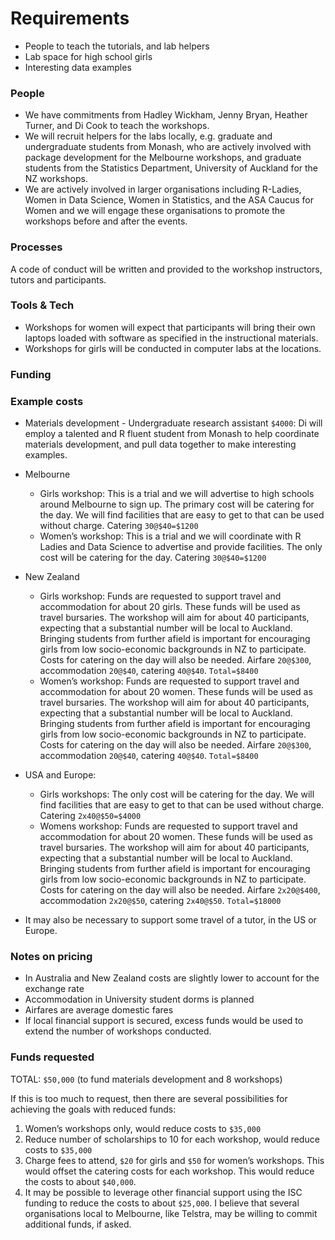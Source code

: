 # Requirements
<!-- 
An idea of what is required to make the project actually happen
-->

- People to teach the tutorials, and lab helpers
- Lab space for high school girls
- Interesting data examples 

### People
<!--
Who needs to be involved, what's the proposed structure, what will it take to get their involvement?
-->

- We have commitments from Hadley Wickham, Jenny Bryan, Heather Turner, and Di Cook to teach the workshops.
- We will recruit helpers for the labs locally, e.g. graduate and undergraduate students from Monash, who are actively involved with package development for the Melbourne workshops, and graduate students from the Statistics Department, University of Auckland for the NZ workshops. 
- We are actively involved in larger organisations including R-Ladies, Women in Data Science, Women in Statistics, and the ASA Caucus for Women and we will engage these organisations to promote the workshops before and after the events. 

### Processes
<!-- 
What processes need to be put in place e.g. codes of conduct, regular ISC meetings, handover to the community at large?
-->

A code of conduct will be written and provided to the workshop instructors, tutors and participants. 

### Tools & Tech
<!--
What is going to be needed to deliver this project? 

Will cloud computing be used - if yes are there are necessary components that will be deciding factors between providers?

Are there tools or tech that don't exist that will be produced to facilitate the project?
-->

- Workshops for women will expect that participants will bring their own laptops loaded with software as specified in the instructional materials.
- Workshops for girls will be conducted in computer labs at the locations. 

### Funding
<!-- 
[TO DO] THE GUIDANCE IS PRETTY UNCLEAR, ESP IN LIGHT OF GABOR'S PROPOSAL VS AWARD SIZE
-->

### Example costs

- Materials development - Undergraduate research assistant `$4000`: Di will employ a talented and R fluent student from Monash to help coordinate materials development, and pull data together to make interesting examples.
  
- Melbourne 
  - Girls workshop: This is a trial and we will advertise to high schools around Melbourne to sign up. The primary cost will be catering for the day. We will find facilities that are easy to get to that can be used without charge. Catering `30@$40=$1200`
  - Women's workshop: This is a trial and we will coordinate with R Ladies and Data Science to advertise and provide facilities. The only cost will be catering for the day. Catering `30@$40=$1200`

- New Zealand
  - Girls workshop: Funds are requested to support travel and accommodation for about 20 girls. These funds will be used as travel bursaries. The workshop will aim for about 40 participants, expecting that a substantial number will be local to Auckland. Bringing students from further afield is important for encouraging girls from low socio-economic backgrounds in NZ to participate. Costs for catering on the day will also be needed. Airfare `20@$300`, accommodation `20@$40`, catering `40@$40`. `Total=$8400`
  - Women's workshop: Funds are requested to support travel and accommodation for about 20 women. These funds will be used as travel bursaries. The workshop will aim for about 40 participants, expecting that a substantial number will be local to Auckland. Bringing students from further afield is important for encouraging girls from low socio-economic backgrounds in NZ to participate. Costs for catering on the day will also be needed. Airfare `20@$300`, accommodation `20@$40`, catering `40@$40`. `Total=$8400`

- USA and Europe: 
  - Girls workshops: The only cost will be catering for the day. We will find facilities that are easy to get to that can be used without charge. Catering `2x40@$50=$4000`
  - Womens workshop: Funds are requested to support travel and accommodation for about 20 women. These funds will be used as travel bursaries. The workshop will aim for about 40 participants, expecting that a substantial number will be local to Auckland. Bringing students from further afield is important for encouraging girls from low socio-economic backgrounds in NZ to participate. Costs for catering on the day will also be needed. Airfare `2x20@$400`, accommodation `2x20@$50`, catering `2x40@$50`. `Total=$18000`
  
- It may also be necessary to support some travel of a tutor, in the US or Europe. 
 
### Notes on pricing

- In Australia and New Zealand costs are slightly lower to account for the exchange rate
- Accommodation in University student dorms is planned
- Airfares are average domestic fares
- If local financial support is secured, excess funds would be used to extend the number of workshops conducted.

### Funds requested

TOTAL: `$50,000` (to fund materials development and 8 workshops)

If this is too much to request, then there are several possibilities for achieving the goals with reduced funds:

1. Women's workshops only, would reduce costs to `$35,000`
2. Reduce number of scholarships to 10 for each workshop, would reduce costs to `$35,000`
3. Charge fees to attend, `$20` for girls and `$50` for women's workshops. This would offset the catering costs for each workshop. This would reduce the costs to about `$40,000`.
4. It may be possible to leverage other financial support using the ISC funding to reduce the costs to about `$25,000`. I believe that several organisations local to Melbourne, like Telstra, may be willing to commit additional funds, if asked.

<!--
## Summary
A summary of the requirements that contextualises the costs
-->
